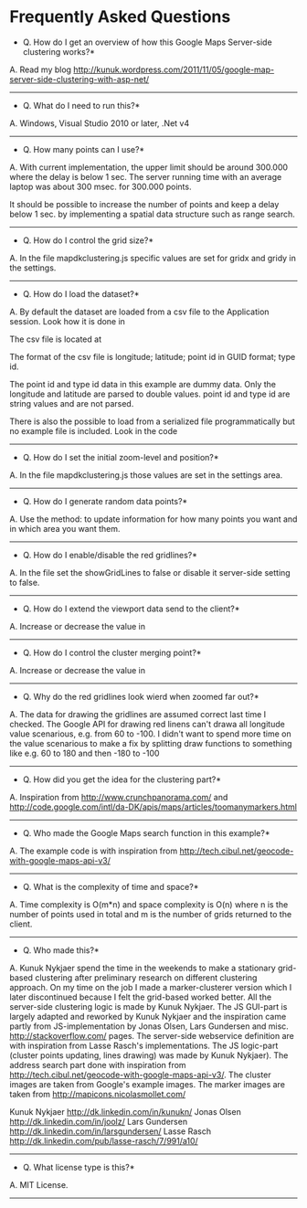 = Frequently Asked Questions = 

*Q. How do I get an overview of how this Google Maps Server-side clustering works?*

A. Read my blog http://kunuk.wordpress.com/2011/11/05/google-map-server-side-clustering-with-asp-net/

---------------------------------

*Q. What do I need to run this?*

A. Windows, Visual Studio 2010 or later, .Net v4

---------------------------------

*Q. How many points can I use?*

A. With current implementation, the upper limit should be around 300.000 where the delay is below 1 sec. The server running time with an average laptop was about 300 msec. for 300.000 points. 

It should be possible to increase the number of points and keep a delay below 1 sec. by implementing a spatial data structure such as range search.

---------------------------------

*Q. How do I control the grid size?*

A. In the file mapdkclustering.js
specific values are set for gridx and gridy in the settings.

---------------------------------

*Q. How do I load the dataset?*

A. By default the dataset are loaded from a csv file to the Application session.
Look how it is done in {{{Kunukn.GooglemapsClustering.WebGoogleMapClustering.Application_Start}}}

The csv file is located at 
{{{GoogleMapsClustering/WebGoogleMapsClustering/AreaGMC/Files/Points.csv}}}

The format of the csv file is 
longitude; latitude; point id in GUID format; type id.

The point id and type id data in this example are dummy data.
Only the longitude and latitude are parsed to double values.
point id and type id are string values and are not parsed.

There is also the possible to load from a serialized file programmatically but no example file is included.
Look in the code {{{Kunukn.GooglemapsClustering.DataUtility.Dataset.LoadDatasetFromDatabase()}}}

---------------------------------

*Q. How do I set the initial zoom-level and position?*

A. In the file mapdkclustering.js
those values are set in the settings area.

---------------------------------

*Q. How do I generate random data points?*

A. Use the method: {{{Kunukn.GooglemapsClustering.TestConsole.Program.GenerateRandomDatasetToCSVFile()}}}
to update information for how many points you want and in which area you want them.

---------------------------------

*Q. How do I enable/disable the red gridlines?*

A. In the file {{{mapdkclustering.js }}}
set the showGridLines to false or disable it server-side
setting {{{Kunukn.GooglemapsClustering.Clustering.Config.DoShowGridLinesInGoogleMap}}} to false. 

---------------------------------

*Q. How do I extend the viewport data send to the client?*

A. Increase or decrease the value in 
{{{Kunukn.GooglemapsClustering.Clustering.Config.OuterGridExtend}}}

---------------------------------

*Q. How do I control the cluster merging point?*

A. Increase or decrease the value in 
{{{Kunukn.GooglemapsClustering.Clustering.Config.MergeWithin}}}

---------------------------------

*Q. Why do the red gridlines look wierd when zoomed far out?*

A. The data for drawing the gridlines are assumed correct last time I checked. The Google API 
for drawing red linens can't drawa all longitude value scenarious, 
e.g. from 60 to -100. I didn't want to spend more time on the value scenarious to make a fix 
by splitting draw functions to something like e.g. 60 to 180 and then -180 to -100

---------------------------------

*Q. How did you get the idea for the clustering part?*

A. Inspiration from 
http://www.crunchpanorama.com/ and 
http://code.google.com/intl/da-DK/apis/maps/articles/toomanymarkers.html

---------------------------------

*Q. Who made the Google Maps search function in this example?*

A. The example code is with inspiration from
http://tech.cibul.net/geocode-with-google-maps-api-v3/

---------------------------------

*Q. What is the complexity of time and space?*

A. Time complexity is O(m*n) and space complexity is O(n) where n is the number of points used in total and m is the number of grids returned to the client.

---------------------------------

*Q. Who made this?*

A. Kunuk Nykjaer spend the time in the weekends to make 
a stationary grid-based clustering after preliminary research on different clustering approach. On my time on the job I made a marker-clusterer version which I later discontinued because I felt the grid-based worked better. 
All the server-side clustering logic is made by Kunuk Nykjaer.
The JS GUI-part is largely adapted and reworked by Kunuk Nykjaer and the inspiration came partly from JS-implementation by Jonas Olsen, Lars Gundersen and misc. http://stackoverflow.com/ pages. 
The server-side webservice definition are with inspiration from Lasse Rasch's implementations.
The JS logic-part (cluster points updating, lines drawing) was made by Kunuk Nykjaer).
The address search part done with inspiration 
from http://tech.cibul.net/geocode-with-google-maps-api-v3/.
The cluster images are taken from Google's example images.
The marker images are taken from http://mapicons.nicolasmollet.com/

Kunuk Nykjaer http://dk.linkedin.com/in/kunukn/
Jonas Olsen http://dk.linkedin.com/in/joolz/
Lars Gundersen http://dk.linkedin.com/in/larsgundersen/
Lasse Rasch http://dk.linkedin.com/pub/lasse-rasch/7/991/a10/
---------------------------------

*Q. What license type is this?*

A. MIT License.

---------------------------------